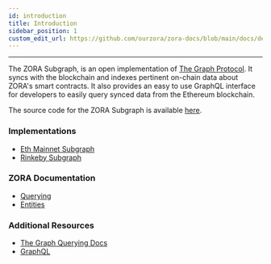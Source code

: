 ```yaml
---
id: introduction
title: Introduction
sidebar_position: 1
custom_edit_url: https://github.com/ourzora/zora-docs/blob/main/docs/developer-tools/subgraph/introduction.mdx
---
```


---

The ZORA Subgraph, is an open implementation of [The Graph Protocol](https://thegraph.com/explorer/subgraph/ourzora/zora-v1).
It syncs with the blockchain and indexes pertinent on-chain data about ZORA's smart contracts. It also provides an easy to use GraphQL interface for developers to easily query synced data from the Ethereum blockchain.

The source code for the ZORA Subgraph is available [here](https://github.com/ourzora/zora-v1-subgraph).

### Implementations

- [Eth Mainnet Subgraph](https://thegraph.com/explorer/subgraph/ourzora/zora-v1)
- [Rinkeby Subgraph](https://thegraph.com/explorer/subgraph/ourzora/zora-v1-rinkeby)

### ZORA Documentation

- [Querying](./querying)
- [Entities](./entities)

### Additional Resources

- [The Graph Querying Docs](https://thegraph.com/docs/query-the-graph)
- [GraphQL](https://graphql.org/)
